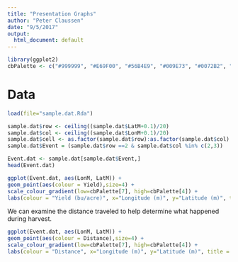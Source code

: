 ```yaml
---
title: "Presentation Graphs"
author: "Peter Claussen"
date: "9/5/2017"
output:
  html_document: default
---
```



```r
library(ggplot2)
cbPalette <- c("#999999", "#E69F00", "#56B4E9", "#009E73", "#0072B2", "#D55E00", "#F0E442","#CC79A7","#000000","#734f80", "#2b5a74", "#004f39", "#787221", "#003959", "#6aaf00", "#663cd3")
```

# Data
```r
load(file="sample.dat.Rda")
```

```r
sample.dat$row <- ceiling((sample.dat$LatM+0.1)/20)
sample.dat$col <- ceiling((sample.dat$LonM+0.1)/20)
sample.dat$cell <- as.factor(sample.dat$row):as.factor(sample.dat$col)
sample.dat$Event = (sample.dat$row ==2 & sample.dat$col %in% c(2,3))
```


```r
Event.dat <- sample.dat[sample.dat$Event,]
head(Event.dat)
```


```r
ggplot(Event.dat, aes(LonM, LatM)) + 
geom_point(aes(colour = Yield),size=4) + 
scale_colour_gradient(low=cbPalette[7], high=cbPalette[4]) +
labs(colour = "Yield (bu/acre)", x="Longitude (m)", y="Latitude (m)", title = "Grid Neighbors, Harvester Event")
```

We can examine the distance traveled to help determine what happened during harvest.

```r
ggplot(Event.dat, aes(LonM, LatM)) + 
geom_point(aes(colour = Distance),size=4) + 
scale_colour_gradient(low=cbPalette[7], high=cbPalette[4]) +
labs(colour = "Distance", x="Longitude (m)", y="Latitude (m)", title = "Grid Neighbors, Harvester Event")
```

